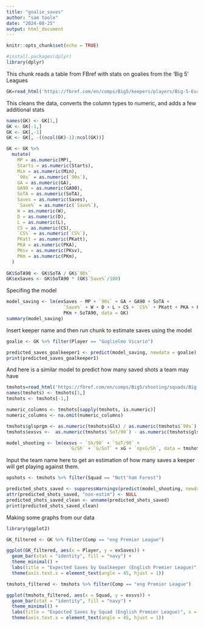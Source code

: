 ```yaml
---
title: "goalie_saves"
author: "sam toole"
date: "2024-08-25"
output: html_document
---
```


```r
knitr::opts_chunk$set(echo = TRUE)
```

```r
#install.packages(dplyr)
library(dplyr)
```


This chunk reads a table from FBref with stats on goalies from the 'Big 5' Leagues
```r
GK=read_html('https://fbref.com/en/comps/Big5/keepers/players/Big-5-European-Leagues-Stats',as.data.frame=TRUE,stringAsFactors=TRUE) %>% html_nodes("table") %>% .[[1]] %>% html_table(fill=TRUE)
```

This cleans the data, converts the column types to numeric, and adds a few additional stats 
```r

names(GK) <- GK[1,]
GK <- GK[-1,] 
GK <- GK[,-1] 
GK <- GK[, -((ncol(GK)-1):ncol(GK))]

GK <- GK %>%
  mutate(
    MP = as.numeric(MP),
    Starts = as.numeric(Starts),
    Min = as.numeric(Min),
    `90s` = as.numeric(`90s`),
    GA = as.numeric(GA),
    GA90 = as.numeric(GA90),
    SoTA = as.numeric(SoTA),
    Saves = as.numeric(Saves),
    `Save%` = as.numeric(`Save%`),
    W = as.numeric(W),
    D = as.numeric(D),
    L = as.numeric(L),
    CS = as.numeric(CS),
    `CS%` = as.numeric(`CS%`),
    PKatt = as.numeric(PKatt),
    PKA = as.numeric(PKA),
    PKsv = as.numeric(PKsv),
    PKm = as.numeric(PKm),
  )
  
GK$SoTA90 <- GK$SoTA / GK$`90s`
GK$exSaves <- GK$SoTA90 * (GK$`Save%`/100)

```

Specifing the model 
```r

model_saving <- lm(exSaves ~ MP + `90s` + GA + GA90 + SoTA + 
                     `Save%` + W + D + L + CS + `CS%` + PKatt + PKA + PKsv + 
                     PKm + SoTA90, data = GK)
summary(model_saving)
```


Insert keeper name and then run chunk to estimate saves using the model
```r
goalie <- GK %>% filter(Player == "Guglielmo Vicario")

predicted_saves_goalkeeper1 <- predict(model_saving, newdata = goalie)
print(predicted_saves_goalkeeper1)
```


And here is a similar model to predict how many saved shots a team may have 
```r
tmshots=read_html('https://fbref.com/en/comps/Big5/shooting/squads/Big-5-European-Leagues-Stats',as.data.frame=TRUE,stringAsFactors=TRUE) %>% html_nodes("table") %>% .[[1]] %>% html_table(fill=TRUE)
names(tmshots) <- tmshots[1,]
tmshots <- tmshots[-1,] 

numeric_columns <- tmshots[sapply(tmshots, is.numeric)]
numeric_columns <- na.omit(numeric_columns)

tmshots$glsprgm <- as.numeric(tmshots$Gls) / as.numeric(tmshots$`90s`)
tmshots$exsvs <-  as.numeric(tmshots$`SoT/90`) - as.numeric(tmshots$glsprgm)

model_shooting <- lm(exsvs ~ `Sh/90` + `SoT/90` + 
                       `G/Sh` + `G/SoT` + xG + `npxG/Sh`, data = tmshots)

```

Input the team name here to get an estimation of how many saves a keeper will get playing against them. 
```r
opshots <- tmshots %>% filter(Squad == "Nott'ham Forest")

predicted_shots_saved <- suppressWarnings(predict(model_shooting, newdata = opshots))
attr(predicted_shots_saved, "non-estim") <- NULL
predicted_shots_saved_clean <- unname(predicted_shots_saved)
print(predicted_shots_saved_clean)

```


Making some graphs from our data


```r
library(ggplot2)

GK_filtered <- GK %>% filter(Comp == "eng Premier League")

ggplot(GK_filtered, aes(x = Player, y = exSaves)) +
  geom_bar(stat = "identity", fill = "navy") +
  theme_minimal() +
  labs(title = "Expected Saves by Goalkeeper (English Premier League)", x = "Player", y = "Expected Saves") +
  theme(axis.text.x = element_text(angle = 45, hjust = 1))
```


```r
tmshots_filtered <- tmshots %>% filter(Comp == "eng Premier League")

ggplot(tmshots_filtered, aes(x = Squad, y = exsvs)) +
  geom_bar(stat = "identity", fill = "navy") +
  theme_minimal() +
  labs(title = "Expected Saves by Squad (English Premier League)", x = "Squad", y = "Expected Shots Saved") +
  theme(axis.text.x = element_text(angle = 45, hjust = 1))

```

